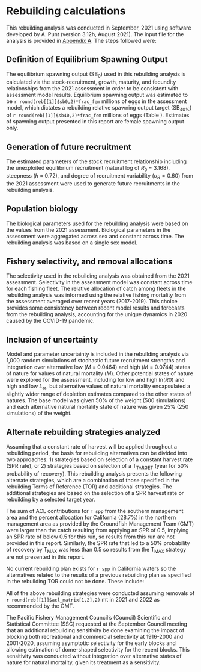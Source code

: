 # Rebuilding calculations

This rebuilding analysis was conducted in September, 2021 using software developed by A. Punt (version 3.12h, August 2021). The input file for the analysis is provided in [Appendix A](#append_a). The steps followed were: 

\begin{enumerate}
	\item Define how equilibrium spawning output ($\text{SB}_0$) will be calculated. 
	\item Define how future recruitment will be generated.
	\item Define the biological information on which future projections will be based.
	\item Define the fishery selectivity and allocation to be applied during rebuilding. 
	\item Decide how to include uncertainty in input parameters from the stock assessment in the rebuilding analysis. 
	\item Identification and analysis of alternative harvest strategies for rebuilding. 
\end{enumerate}


## Definition of Equilibrium Spawning Output

The equilibrium spawning output ($\text{SB}_0$) used in this rebuilding analysis is calculated via the stock-recruitment, growth, maturity, and fecundity relationships from the 2021 assessment in order to be consistent with assessment model results. Equilibrium spawning output was estimated to be `r round(reb[[1]]$sb0,2)*frac_fem` millions of eggs in the assessment model, which dictates a rebuilding relative spawning output target ($\text{SB}_{40\%}$) of `r round(reb[[1]]$sb40,2)*frac_fem` millions of eggs (Table \ref{tab:ref-points}). Estimates of spawning output presented in this report are female spawning output only. 


## Generation of future recruitment

The estimated parameters of the stock recruitment relationship including the unexploited equilibrium recruitment (natural log of $R_0$ = 3.168), steepness ($h$ = 0.72), and degree of recruitment variability ($\sigma_R = 0.60$) from the 2021 assessment were used to generate future recruitments in the rebuilding analysis.


## Population biology

The biological parameters used for the rebuilding analysis were based on the values from the 2021 assessment. Biological parameters in the assessment were aggregated across sex and constant across time. The rebuilding analysis was based on a single sex model. 
<!-- Biological values used as input into the rebuilding analysis are provided in (Table \ref{tab:biology-base}). -->


## Fishery selectivity, and removal allocations

The selectivity used in the rebuilding analysis was obtained from the 2021 assessment. Selectivity in the assessment model was constant across time for each fishing fleet. The relative allocation of catch among fleets in the rebuilding analysis was informed using the relative fishing mortality from the assessment averaged over recent years (2017-2019). This choice provides some consistency between recent model results and forecasts from the rebuilding analysis, accounting for the unique dynamics in 2020 caused by the COVID-19 pandemic. 


## Inclusion of uncertainty

Model and parameter uncertainty is included in the rebuilding analysis via 1,000 random simulations of stochastic future recruitment strengths and integration over alternative low ($M$ = 0.0464) and high ($M$ = 0.0744) states of nature for values of natural mortality ($M$). Other potential states of nature were explored for the assessment, including for low and high ln($R0$) and high and low $L_{\infty}$, but alternative values of natural mortality encapsulated a slightly wider range of depletion estimates compared to the other states of natures. The base model was given 50% of the weight (500 simulations) and each alternative natural mortality state of nature was given 25% (250 simulations) of the weight. 


## Alternate rebuilding strategies analyzed

Assuming that a constant rate of harvest will be applied throughout a rebuilding period, the basis for rebuilding alternatives can be divided into two approaches: 1) strategies based on selection of a constant harvest rate (SPR rate), or 2) strategies based on selection of a $\text{T}_\text{TARGET}$ (year for 50% probability of recovery). This rebuilding analysis presents the following alternate strategies, which are a combination of those specified in the rebuilding Terms of Reference (TOR) and additional strategies. The additional strategies are based on the selection of a SPR harvest rate or rebuilding by a selected target year.  

\begin{enumerate}
	\item Eliminate all harvest, F = 0, beginning in the next management cycle, 2023, the same as setting a constant SPR harvest rate of 1.0.
	\item Apply the harvest rate that would generate the ACL contributions specified for the current year (i.e., the latest year specified in regulations). 
	\item Apply a range of SPR values: 
	\begin{enumerate}
	 \item SPR = 0.50,
	 \item SPR = 0.60,
	 \item SPR = 0.70,
	 \item SPR = 0.80, and
	 \item SPR = 0.90. 
	\end{enumerate}
	\item Apply SPR harvest rates that are estimated to lead to a 50$\%$ probability of recovery by alternative target years: 
	\begin{enumerate}
	 \item by $\text{T}_\text{MAX}$ from the current cycle, and 
	 \item by $\text{T}_\text{MID}$ from the current cycle, which is the year midway between $\text{T}_\text{MIN}$ and $\text{T}_\text{MAX}$.
	\end{enumerate}
	\item Apply the default harvest policy based on the 40:10 harvest control rule with time-varying category 2 $\sigma$ = 1.0 and $P^*$ = 0.45.
	\item Apply the ABC harvest rate with time-varying category 2 $\sigma$ = 1.0 and $P^*$ = 0.45.
\end{enumerate}

The sum of ACL contributions for `r spp` from the southern management area and the percent allocation for California (28.7$\%$) in the northern management area as provided by the Groundfish Management Team (GMT) were larger than the catch resulting from applying an SPR of 0.5, implying an SPR rate of below 0.5 for this run, so results from this run are not provided in this report. Similarly, the SPR rate that led to a 50$\%$ probability of recovery by $\text{T}_\text{MAX}$ was less than 0.5 so results from the $\text{T}_\text{MAX}$ strategy are not presented in this report.

No current rebuilding plan exists for `r spp` in California waters so the alternatives related to the results of a previous rebuilding plan as specified in the rebuilding TOR could not be done. These include:

\begin{itemize}
 \item Apply the spawning potential ratio or relevant harvest control run in the current rebuilding plan. 
 \item Apply the harvest rate that is estimated to lead to a 50$\%$ probability of recovery by the current $\text{T}_\text{TARGET}$.
 \item Apply the harvest rate that is estimated to lead to a 50$\%$ probability of recovery by the $\text{T}_\text{MAX}$ from the previous cycle.
\end{itemize}

All of the above rebuilding strategies were conducted assuming removals of `r round(reb[[1]]$acl_matrix[1,2],2)` mt in 2021 and 2022 as recommended by the GMT. <!-- A sensitivity examining the impact of reducing removals in 2021 and 2022 to the ACL values of 5.83 mt for 2021 and 5.84 mt for 2022 was conducted using only the fixed SPR harvest rate alternatives listed above. -->
<!-- [This is currently not done but Im leaving the text in as a place holder should it be asked for] --> 

The Pacific Fishery Management Council's (Council) Scientific and Statistical Committee (SSC) requested at the September Council meeting that an additional rebuilding sensitivity be done examining the impact of blocking both recreational and commercial selectivity at 1916-2000 and 2001-2020, assuming asymptotic selectivity for the early blocks and allowing estimation of dome-shaped selectivity for the recent blocks. This sensitivity was conducted without integration over alternative states of nature for natural mortality, given its treatment as a sensitivity. 
<!-- The biological parameters on which the projections are based for this sensitivity are provided in [Appendix B](#append_b) (Table \ref{tab:biology-sens}). -->

